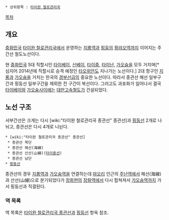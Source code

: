 {{{+1 臺灣鐵路管理局 西部幹線 / Taiwan Western Line }}}
 * 상위항목 : [[타이완 철로관리국]]
[[목차]]

== 개요 ==
[[중화민국]] [[타이완 철로관리국]]에서 운영하는 [[지룽역]]과 [[핑둥]]의 [[팡랴오역]]까지 이어지는 주간선 철도노선이다.

현 [[중화민국]] 5대 직할시인 [[타이베이]], [[신베이]], [[타이중]], [[타이난]], [[가오슝]]을 모두 거치며[* 심지어 2014년에 직할시로 승격 예정인 [[타오위안]]도 지나가는 노선이다.] 2대 항구인 [[지룽]]과 [[가오슝]]을 거치는 한국의 [[경부선]]급의 중요한 노선이다. 따라서 종관선 해선 일부구간과 핑둥선 일부구간을 제외한 전 구간이 복선이다. 그러고도 과포화가 일어나서 결국 [[타이베이]]와 [[가오슝]]사이에는 [[대만고속철도]]가 건설되었다.

== 노선 구조 ==
서부간선은 크게는 다시 [wiki:"타이완 철로관리국 종관선" 종관선]과 [[핑둥선]] 2개로 나뉘고, 종관선은 다시 4개로 나뉜다.

 * [wiki:"타이완 철로관리국 종관선" 종관선]
  * 종관선 북단
  * 종관선 해선(海線)
  * 종관선 산선(山線)([[타이중선]])
  * 종관선 남단
 * [[핑둥선]]

종관선의 경우 [[지룽역]]과 [[가오슝역]]을 연결하는데 [[먀오리]] 인근의 [[주난역]]에서 해선(海線)과 산선(山線)으로 분기되었다가 [[장화현]]의 [[장화역]]에서 다시 합쳐져서 [[가오슝역]]까지 가서 핑둥선과 직결된다.

=== 역 목록 ===
역 목록은 [[타이완 철로관리국 종관선]]과 [[핑둥선]] 항옥 참조.
